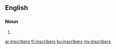 ==English==

===Noun===
{{head|en|noun plural form}}

# {{plural of|inscriber|lang=en}}

[[ar:inscribers]]
[[fr:inscribers]]
[[ku:inscribers]]
[[my:inscribers]]